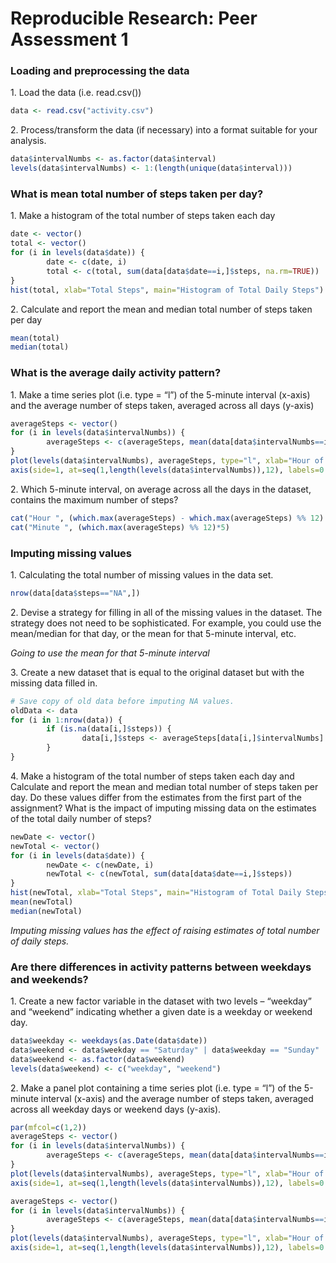 # Reproducible Research: Peer Assessment 1  

### Loading and preprocessing the data

1\. Load the data (i.e. read.csv())

```r
data <- read.csv("activity.csv")
```

2\. Process/transform the data (if necessary) into a format suitable for your analysis.

```r
data$intervalNumbs <- as.factor(data$interval)
levels(data$intervalNumbs) <- 1:(length(unique(data$interval)))
```

### What is mean total number of steps taken per day?

1\. Make a histogram of the total number of steps taken each day

```r
date <- vector()
total <- vector()
for (i in levels(data$date)) {
        date <- c(date, i)
        total <- c(total, sum(data[data$date==i,]$steps, na.rm=TRUE))
}
hist(total, xlab="Total Steps", main="Histogram of Total Daily Steps")
```  

2\. Calculate and report the mean and median total number of steps taken per day

```r
mean(total)
median(total)
```

### What is the average daily activity pattern?

1\. Make a time series plot (i.e. type = "l") of the 5-minute interval (x-axis) and the average number of steps taken, averaged across all days (y-axis)

```r
averageSteps <- vector()
for (i in levels(data$intervalNumbs)) {
        averageSteps <- c(averageSteps, mean(data[data$intervalNumbs==i,]$steps, na.rm=TRUE))
}
plot(levels(data$intervalNumbs), averageSteps, type="l", xlab="Hour of Day", ylab="Average Steps", xaxt="n", main="Month Averaged Steps for Each 5 Minute Interval in the Day")
axis(side=1, at=seq(1,length(levels(data$intervalNumbs)),12), labels=0:23)
```

2\. Which 5-minute interval, on average across all the days in the dataset, contains the maximum number of steps?

```r
cat("Hour ", (which.max(averageSteps) - which.max(averageSteps) %% 12) /12)
cat("Minute ", (which.max(averageSteps) %% 12)*5)
```

### Imputing missing values

1\. Calculating the total number of missing values in the data set.

```r
nrow(data[data$steps=="NA",])
```

2\. Devise a strategy for filling in all of the missing values in the dataset. The strategy does not need to be sophisticated. For example, you could use the mean/median for that day, or the mean for that 5-minute interval, etc.

*Going to use the mean for that 5-minute interval*

3\. Create a new dataset that is equal to the original dataset but with the missing data filled in.

```r
# Save copy of old data before imputing NA values.
oldData <- data
for (i in 1:nrow(data)) {
        if (is.na(data[i,]$steps)) {
                data[i,]$steps <- averageSteps[data[i,]$intervalNumbs]
        }
}
```

4\. Make a histogram of the total number of steps taken each day and Calculate and report the mean and median total number of steps taken per day. Do these values differ from the estimates from the first part of the assignment? What is the impact of imputing missing data on the estimates of the total daily number of steps?

```r
newDate <- vector()
newTotal <- vector()
for (i in levels(data$date)) {
        newDate <- c(newDate, i)
        newTotal <- c(newTotal, sum(data[data$date==i,]$steps))
}
hist(newTotal, xlab="Total Steps", main="Histogram of Total Daily Steps")
mean(newTotal)
median(newTotal)
```

*Imputing missing values has the effect of raising estimates of total number of daily steps.*

### Are there differences in activity patterns between weekdays and weekends?

1\. Create a new factor variable in the dataset with two levels – “weekday” and “weekend” indicating whether a given date is a weekday or weekend day.

```r
data$weekday <- weekdays(as.Date(data$date))
data$weekend <- data$weekday == "Saturday" | data$weekday == "Sunday"
data$weekend <- as.factor(data$weekend)
levels(data$weekend) <- c("weekday", "weekend")
```

2\. Make a panel plot containing a time series plot (i.e. type = "l") of the 5-minute interval (x-axis) and the average number of steps taken, averaged across all weekday days or weekend days (y-axis).

```r
par(mfcol=c(1,2))
averageSteps <- vector()
for (i in levels(data$intervalNumbs)) {
        averageSteps <- c(averageSteps, mean(data[data$intervalNumbs==i & data$weekend=="weekday",]$steps, na.rm=TRUE))
}
plot(levels(data$intervalNumbs), averageSteps, type="l", xlab="Hour of Day", ylab="Average Steps", xaxt="n", main="Month Averaged Steps for Each \n5 Minute Interval of a Weekday")
axis(side=1, at=seq(1,length(levels(data$intervalNumbs)),12), labels=0:23)

averageSteps <- vector()
for (i in levels(data$intervalNumbs)) {
        averageSteps <- c(averageSteps, mean(data[data$intervalNumbs==i & data$weekend=="weekend",]$steps, na.rm=TRUE))
}
plot(levels(data$intervalNumbs), averageSteps, type="l", xlab="Hour of Day", ylab="Average Steps", xaxt="n", main="Month Averaged Steps for Each \n5 Minute Interval of a Weekend \nDay")
axis(side=1, at=seq(1,length(levels(data$intervalNumbs)),12), labels=0:23)
```